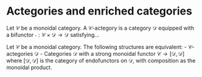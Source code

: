 # Actegories and enriched categories {#actegories-enriched}

::: {.itenv #def-actegory title="Definition"}
Let $\mathcal C$ be a monoidal category. A $\mathcal C$-actegory is a category $\mathcal D$ equipped with a bifunctor $\cdot : \mathcal C \times \mathcal D \to \mathcal D$ satisfying...
:::

::: {.itenv #prop-actegory-endofunctors title="Proposition"}
Let $\mathcal C$ be a monoidal category. The following structures are equivalent:
- $\mathcal C$-actegories $\mathcal D$
- Categories $\mathcal D$ with a strong monoidal functor $\mathcal C \to [\mathcal D, \mathcal D]$ where $[\mathcal D, \mathcal D]$ is the category of endofunctors on $\mathcal D$, with composition as the monoidal product.
:::
